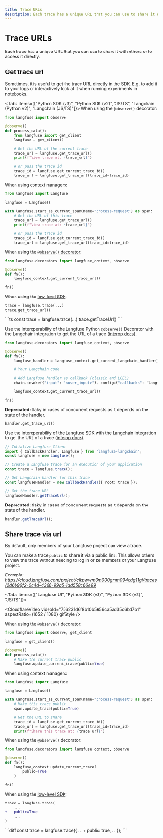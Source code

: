```yaml
---
title: Trace URLs
description: Each trace has a unique URL that you can use to share it with others or to access it directly.
---
```


# Trace URLs

Each trace has a unique URL that you can use to share it with others or to access it directly.

## Get trace url

Sometimes, it is useful to get the trace URL directly in the SDK. E.g. to add it to your logs or interactively look at it when running experiments in notebooks.

<Tabs items={["Python SDK (v3)", "Python SDK (v2)", "JS/TS", "Langchain (Python v2)", "Langchain (JS/TS)"]}>
<Tab>
When using the `@observe()` decorator:

```python
from langfuse import observe

@observe()
def process_data():
    from langfuse import get_client
    langfuse = get_client()

    # Get the URL of the current trace
    trace_url = langfuse.get_trace_url()
    print(f"View trace at: {trace_url}")

    # or pass the trace id
    trace_id = langfuse.get_current_trace_id()
    trace_url = langfuse.get_trace_url(trace_id=trace_id)
```

When using context managers:

```python
from langfuse import Langfuse

langfuse = Langfuse()

with langfuse.start_as_current_span(name="process-request") as span:
    # Get the URL of this trace
    trace_url = langfuse.get_trace_url()
    print(f"View trace at: {trace_url}")

    # or pass the trace id
    trace_id = langfuse.get_current_trace_id()
    trace_url = langfuse.get_trace_url(trace_id=trace_id)
```

</Tab>
<Tab>

When using the [`@observe()` decorator](/docs/sdk/python/decorators):

```python
from langfuse.decorators import langfuse_context, observe

@observe()
def fn():
    langfuse_context.get_current_trace_url()

fn()
```

When using the [low-level SDK](/docs/sdk/python/low-level-sdk):

```python
trace = langfuse.trace(...)
trace.get_trace_url()
```

</Tab>
<Tab>
```ts
const trace = langfuse.trace(...)
trace.getTraceUrl()
```

</Tab>
<Tab>

Use the interoperability of the Langfuse Python `@observe()` Decorator with the Langchain integration to get the URL of a trace ([interop docs](/docs/integrations/langchain/tracing#interoperability)).

```python
from langfuse.decorators import langfuse_context, observe

@observe()
def fn():
    langfuse_handler = langfuse_context.get_current_langchain_handler()

    # Your Langchain code

    # Add Langfuse handler as callback (classic and LCEL)
    chain.invoke({"input": "<user_input>"}, config={"callbacks": [langfuse_handler]})

    langfuse_context.get_current_trace_url()

fn()
```

**Deprecated:** flaky in cases of concurrent requests as it depends on the state of the handler.

```
handler.get_trace_url()
```

</Tab>
<Tab>

Use the interoperability of the Langfuse SDK with the Langchain integration to get the URL of a trace ([interop docs](/docs/integrations/langchain/tracing#interoperability)).

```ts
// Intialize Langfuse Client
import { CallbackHandler, Langfuse } from "langfuse-langchain";
const langfuse = new Langfuse();

// Create a Langfuse trace for an execution of your application
const trace = langfuse.trace();

// Get Langchain handler for this trace
const langfuseHandler = new CallbackHandler({ root: trace });

// Get the trace URL
langfuseHandler.getTraceUrl();
```

**Deprecated:** flaky in cases of concurrent requests as it depends on the state of the handler.

```ts
handler.getTraceUrl();
```

</Tab>
</Tabs>

## Share trace via url

By default, only members of your Langfuse project can view a trace.

You can make a trace `public` to share it via a public link. This allows others to view the trace without needing to log in or be members of your Langfuse project.

_Example: https://cloud.langfuse.com/project/clkpwwm0m000gmm094odg11gi/traces/2d6b96f2-0a4d-4366-99a5-1ad558c66e99_

<Tabs items={["Langfuse UI", "Python SDK (v3)", "Python SDK (v2)", "JS/TS"]}>
<Tab>

<CloudflareVideo
  videoId="756231d6f8b10b5656ca5ad35c6bd7b1"
  aspectRatio={1652 / 1080}
  gifStyle
/>

</Tab>
<Tab>

When using the `@observe()` decorator:

```python
from langfuse import observe, get_client

langfuse = get_client()

@observe()
def process_data():
    # Make the current trace public
    langfuse.update_current_trace(public=True)
```

When using context managers:

```python
from langfuse import Langfuse

langfuse = Langfuse()

with langfuse.start_as_current_span(name="process-request") as span:
    # Make this trace public
    span.update_trace(public=True)

    # Get the URL to share
    trace_id = langfuse.get_current_trace_id()
    trace_url = langfuse.get_trace_url(trace_id=trace_id)
    print(f"Share this trace at: {trace_url}")
```

</Tab>
<Tab>

When using the `@observe()` decorator:

```python
from langfuse.decorators import langfuse_context, observe

@observe()
def fn():
    langfuse_context.update_current_trace(
        public=True
    )

fn()
```

When using the [low-level SDK](/docs/sdk/python/low-level-sdk):

```diff
trace = langfuse.trace(
    ...
+   public=True
    ...
)
```

</Tab>

<Tab>
```diff
const trace = langfuse.trace({
    ...
+   public: true,
    ...
});
```

</Tab>
</Tabs>
